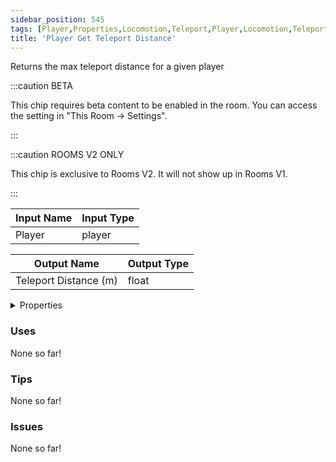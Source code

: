 ```yaml
---
sidebar_position: 545
tags: [Player,Properties,Locomotion,Teleport,Player,Locomotion,Teleport]
title: 'Player Get Teleport Distance'
---
```


Returns the max teleport distance for a given player

:::caution BETA

This chip requires beta content to be enabled in the room. You can access the setting in "This Room -> Settings".

:::

:::caution ROOMS V2 ONLY

This chip is exclusive to Rooms V2. It will not show up in Rooms V1.

:::


<EsbSvg />

| Input Name | Input Type |
|-----------|-----------|
| Player | player |

| Output Name | Output Type |
|-----------|-----------|
| Teleport Distance (m) | float |


<details>
  <summary>Properties</summary>
  <div>
    <div>
    <table>
      <thead>
        <tr>
          <th>Is beta required?</th>
          <th>✅</th>
        </tr>
        <tr>
          <th>Is this chip a trolling risk?</th>
          <th>❌</th>
        </tr>
        <tr>
          <th>Is this chip a role assignment risk?</th>
          <th>❌</th>
        </tr>
        <tr>
          <th>Chip UUID</th>
          <th>08b53553-0368-4de9-bb59-57a4e2fdb2b2</th>
        </tr>
      </thead>
    </table>
    </div>
  </div>
</details>

### Uses

None so far!

### Tips

None so far!

### Issues

None so far!